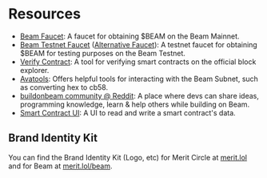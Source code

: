 
# Resources

<Cards num={3}>

<Card href="/chain/resources/glossary" title="Glossary" image arrow />
 
</Cards>

- [Beam Faucet](https://faucet.onbeam.com/): A faucet for obtaining $BEAM on the Beam Mainnet.
- [Beam Testnet Faucet](https://core.app/tools/testnet-faucet/?subnet=beam&token=beam) ([Alternative Faucet](https://faucet.onbeam.com/)): A testnet faucet for obtaining $BEAM for testing purposes on the Beam Testnet.
- [Verify Contract](https://subnets.avax.network/tools/verify-contract): A tool for verifying smart contracts on the official block explorer.
- [Avatools](https://avatools.io): Offers helpful tools for interacting with the Beam Subnet, such as converting hex to cb58.
- [buildonbeam community @ Reddit](https://www.reddit.com/r/buildonbeam/): A place where devs can share ideas, programming knowledge, learn & help others while building on Beam.
- [Smart Contract UI](https://xtools-at.github.io/smartcontract-ui): A UI to read and write a smart contract's data.

## Brand Identity Kit

You can find the Brand Identity Kit (Logo, etc) for Merit Circle at [merit.lol](https://merit.lol/) and for Beam at [merit.lol/beam](https://merit.lol/beam).
